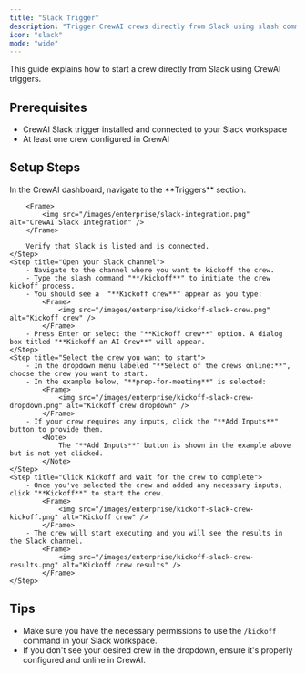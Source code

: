 ```yaml
---
title: "Slack Trigger"
description: "Trigger CrewAI crews directly from Slack using slash commands"
icon: "slack"
mode: "wide"
---
```


This guide explains how to start a crew directly from Slack using CrewAI triggers.

## Prerequisites

- CrewAI Slack trigger installed and connected to your Slack workspace
- At least one crew configured in CrewAI

## Setup Steps

<Steps>
    <Step title="Ensure the CrewAI Slack trigger is set up">
        In the CrewAI dashboard, navigate to the **Triggers** section.

        <Frame>
            <img src="/images/enterprise/slack-integration.png" alt="CrewAI Slack Integration" />
        </Frame>

        Verify that Slack is listed and is connected.
    </Step>
    <Step title="Open your Slack channel">
        - Navigate to the channel where you want to kickoff the crew.
        - Type the slash command "**/kickoff**" to initiate the crew kickoff process.
        - You should see a  "**Kickoff crew**" appear as you type:
            <Frame>
                <img src="/images/enterprise/kickoff-slack-crew.png" alt="Kickoff crew" />
            </Frame>
        - Press Enter or select the "**Kickoff crew**" option. A dialog box titled "**Kickoff an AI Crew**" will appear.
    </Step>
    <Step title="Select the crew you want to start">
        - In the dropdown menu labeled "**Select of the crews online:**", choose the crew you want to start.
        - In the example below, "**prep-for-meeting**" is selected:
            <Frame>
                <img src="/images/enterprise/kickoff-slack-crew-dropdown.png" alt="Kickoff crew dropdown" />
            </Frame>
        - If your crew requires any inputs, click the "**Add Inputs**" button to provide them.
            <Note>
                The "**Add Inputs**" button is shown in the example above but is not yet clicked.
            </Note>
    </Step>
    <Step title="Click Kickoff and wait for the crew to complete">
        - Once you've selected the crew and added any necessary inputs, click "**Kickoff**" to start the crew.
            <Frame>
                <img src="/images/enterprise/kickoff-slack-crew-kickoff.png" alt="Kickoff crew" />
            </Frame>
        - The crew will start executing and you will see the results in the Slack channel.
            <Frame>
                <img src="/images/enterprise/kickoff-slack-crew-results.png" alt="Kickoff crew results" />
            </Frame>
    </Step>
</Steps>

## Tips

- Make sure you have the necessary permissions to use the `/kickoff` command in your Slack workspace.
- If you don't see your desired crew in the dropdown, ensure it's properly configured and online in CrewAI. 